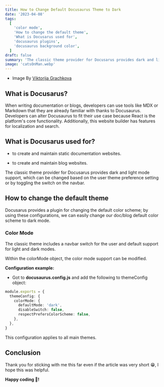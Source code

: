 ```yaml
---
title: How to Change Default Docusaurus Theme to Dark
date: '2023-04-08'
tags:
  [
    'color mode',
    'How to change the default theme',
    'What is Docusarus used for',
    'docusaurus plugins',
    'docusaurus background color',
  ]
draft: false
summary: 'The classic theme provider for Docusarus provides dark and light mode support, which can be changed based on the user theme preference setting or by toggling the switch on the navbar.'
image: 'catsOnMan.webp'
---
```



<ImageComponent
  src="/static/images/catsOnMan.webp"
  width="100%"
  height="100%"
  alt="default color mode docusaurus"
/>

- Image By [Viktorija Grachkova](https://dribbble.com/viktorija-grachkova)

## What is Docusarus?

When writing documentation or blogs, developers can use tools like MDX or Markdown that they are already familiar with thanks to Docusaurus. Developers can alter Docusaurus to fit their use case because React is the platform's core functionality. Additionally, this website builder has features for localization and search.

## What is Docusarus used for?

- to create and maintain static documentation websites.

- to create and maintain blog websites.

The classic theme provider for Docusarus provides dark and light mode support, which can be changed based on the user theme preference setting or by toggling the switch on the navbar.

## How to change the default theme

Docusarus provides a plugin for changing the default color scheme; by using these configurations, we can easily change our doc/blog default color scheme to dark mode.

### Color Mode

The classic theme includes a navbar switch for the user and default support for light and dark modes.

Within the colorMode object, the color mode support can be modified.

**Configuration example:**

- Got to **docusaurus.config.js** and add the following to themeConfig object:

```ts
module.exports = {
  themeConfig: {
    colorMode: {
      defaultMode: 'dark',
      disableSwitch: false,
      respectPrefersColorScheme: false,
    },
  },
}
```

<Note>

This configuration applies to all main themes.

</Note>

## Conclusion

Thank you for sticking with me this far even if the article was very short 😁, I hope this was helpful.

**Happy coding 🎉!**
